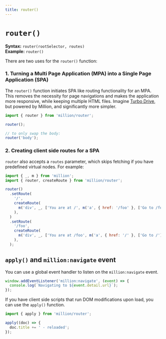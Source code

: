 ```yaml
---
title: router()
---
```


# `router()`

**Syntax:** `router(rootSelector, routes)`\
**Example:** `router()`

There are two uses for the `router()` function:

### 1. Turning a Multi Page Application (MPA) into a Single Page Application (SPA)

The `router()` function initiates SPA like routing functionality for an MPA. This removes the necessity for page navigations and makes the application more responsive, while keeping multiple HTML files. Imagine [Turbo Drive](https://turbo.hotwired.dev/reference/drive), but powered by Million, and significantly more simpler.

```js
import { router } from 'million/router';

router();

// to only swap the body:
router('body');
```

### 2. Creating client side routes for a SPA

`router` also accepts a `routes` parameter, which skips fetching if you have predefined virtual nodes. For example:

```js
import { _, m } from 'million';
import { router, createRoute } from 'million/router';

router()
  .setRoute(
    '/',
    createRoute(
      m('div', _, ['You are at /', m('a', { href: '/foo' }, ['Go to /foo'])]),
    ),
  )
  .setRoute(
    '/foo',
    createRoute(
      m('div', _, ['You are at /foo', m('a', { href: '/' }, ['Go to /'])]),
    ),
  );
```

## `apply()` and `million:navigate` event

You can use a global event handler to listen on the `million:navigate` event.

```js
window.addEventListener('million:navigate', (event) => {
  console.log(`Navigating to ${event.detail.url}`);
});
```

If you have client side scripts that run DOM modifications upon load, you can use the `apply()` function.

```js
import { apply } from 'million/router';

apply((doc) => {
  doc.title += ' - reloaded';
});
```
